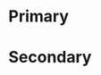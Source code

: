 
<Meta title="Colors" />

<h1>Primary</h1>

<ColorPalette>
  <ColorItem
    title="Branding"
    colors={{
      'BLACK': '#0b0b0b',
      'BLUE WHALE': '#033840',
      'WHITE': '#ffffff',
      'YELLOW METAL': '#746b39',
      'BON JOUR': '#e3e0e0',
      'CHALET GREEN': '#46653c',
      'WILD SAND': '#f5f5f5',
      'JUNIPER': '#68888c',
      'ATHENS GRAY': '#f8f9fa',
      'GRAY': '#8c8c8c',
    }}
  />
  <ColorItem
    title="Interaction"
    subtitle="CYAN"
    colors={{
      'CYAN 9': '#0b7285',
      'CYAN 6': '#15aabf',
      'CYAN 3': '#66d9e8',
    }}
  />
  <ColorItem
    title="Interaction"
    subtitle="YELLOW"
    colors={{
      'YELLOW 4': '#ffd43b',
      'YELLOW 2': '#ffec99',
      'YELLOW 1': '#fff9db',
    }}
  />
  <ColorItem
    title="Interaction"
    subtitle="GRAY"
    colors={{
      'GRAY 9': '#212529',
      'GRAY 6': '#bababa',
      'GRAY 3': '#dee2e6',
    }}
  />
  <ColorItem
    title="Status"
    subtitle="LIME"
    colors={{
      'LIME 9': '#5c940d',
      'LIME 6': '#82c91e',
      'LIME 3': '#c0eb75',
    }}
  />
  <ColorItem
    title="Status"
    subtitle="YELLOW"
    colors={{
      'YELLOW 9': '#df7900',
      'YELLOW 6': '#fab005',
      'YELLOW 3': '#ffe066',
    }}
  />
  <ColorItem
    title="Status"
    subtitle="RED"
    colors={{
      'RED 9': '#c92a2a',
      'RED 6': '#fa5252',
      'RED 3': '#ffa8a8',
    }}
  />
  <ColorItem
    title="Status"
    subtitle="BLUE"
    colors={{
      'BLUE 9': '#1864ab',
      'BLUE 6': '#4dadf7',
      'BLUE 3': '#a3daff',
    }}
  />
  <ColorItem
    title="Status"
    subtitle="GRAY"
    colors={{
      'GRAY DISABLED': '#cfcfcf',
      'GRAY READONLY': '#e5e8eb',
    }}
  />
</ColorPalette>

<h1>Secondary</h1>
<ColorPalette>
  <ColorItem
    title="Secondary"
    subtitle="PINK/ORANGE"
    colors={{
      'PINK 9': '#a61e4d',
      'PINK 6': '#e64980',
      'PINK 3': '#faa2c1',
      'ORANGE 9': '#d9480f',
      'ORANGE 6': '#fd7e14',
      'ORANGE 3': '#ffc078',
    }}
  />
  <ColorItem
    title="Secondary"
    subtitle="GRAPE/VIOLET"
    colors={{
      'GRAPE 9': '#862e9c',
      'GRAPE 6': '#be4bdb',
      'GRAPE 3': '#e599f7',
      'VIOLET 9': '#5f3dc4',
      'VIOLET 6': '#7950f2',
      'VIOLET 3': '#b197fc',
    }}
  />
  <ColorItem
    title="Secondary"
    subtitle="INDIGO/BLUE"
    colors={{
      'INDIGO 9': '#364fc7',
      'INDIGO 6': '#4c6ef5',
      'INDIGO 3': '#91a7ff',
      'BLUE 9': '#1864ab',
      'BLUE 6': '#228be6',
      'BLUE 3': '#74c0fc',
    }}
  />
  <ColorItem
    title="Secondary"
    subtitle="TEAL/GREEN"
    colors={{
      'TEAL 9': '#087f5b',
      'TEAL 6': '#12b886',
      'TEAL 3': '#63e6be',
      'GREEN 9': '#2b8a3e',
      'GREEN 6': '#40c057',
      'GREEN 3': '#8ce99a',
    }}
  />
</ColorPalette>
